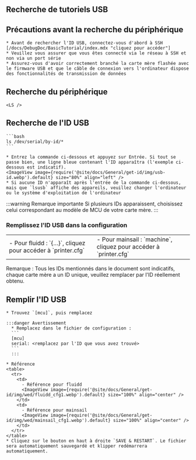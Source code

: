 

## Recherche de tutoriels USB

## Précautions avant la recherche du périphérique

    * Avant de rechercher l'ID USB, connectez-vous d'abord à SSH [/docs/DebugDoc/BasicTutorial/index.mdx "cliquez pour accéder"]
    * Veuillez vous assurer que vous êtes connecté via le réseau à SSH et non via un port série
    * Assurez-vous d'avoir correctement branché la carte mère flashée avec le firmware USB et que le câble de connexion vers l'ordinateur dispose des fonctionnalités de transmission de données

## Recherche du périphérique

    <LS />

## Recherche de l'ID USB

    ```bash
    ls /dev/serial/by-id/*
    ```

    * Entrez la commande ci-dessous et appuyez sur Entrée. Si tout se passe bien, une ligne bleue contenant l'ID apparaîtra (l'exemple ci-dessous est indicatif).
    <ImageView image={require('@site/docs/General/get-id/img/usb-id.webp').default} size="80%" align="left" />
    * Si aucune ID n'apparaît après l'entrée de la commande ci-dessous, mais que `lsusb` affiche des appareils, veuillez changer l'ordinateur ou le système d'exploitation de l'ordinateur

:::warning Remarque importante
Si plusieurs IDs apparaissent, choisissez celui correspondant au modèle de MCU de votre carte mère.
:::

### Remplissez l'ID USB dans la configuration

  <table>
    <tr>
      <td>
        - Pour fluidd : `{…}`, cliquez pour accéder à `printer.cfg`
        <ImageView image={require('@site/docs/General/get-id/img/fluidd-cfg.webp').default} size="100%" align="center" />
      </td>
      <td>
        - Pour mainsail : `machine`, cliquez pour accéder à `printer.cfg`
        <ImageView image={require('@site/docs/General/get-id/img/mainsail-cfg.webp').default} size="100%" align="center" />
      </td>
    </tr>
  </table>

Remarque : Tous les IDs mentionnés dans le document sont indicatifs, chaque carte mère a un ID unique, veuillez remplacer par l'ID réellement obtenu.

## Remplir l'ID USB

    * Trouvez `[mcu]`, puis remplacez

    :::danger Avertissement
      * Remplacez dans le fichier de configuration :
      ```
      [mcu]
      serial: <remplacez par l'ID que vous avez trouvé>
      ```
      :::

    * Référence
    <table>
      <tr>
        <td>
          - Référence pour fluidd
          <ImageView image={require('@site/docs/General/get-id/img/wed/fluidd_cfg1.webp').default} size="100%" align="center" />
        </td>
        <td>
          - Référence pour mainsail
          <ImageView image={require('@site/docs/General/get-id/img/wed/mainsail_cfg1.webp').default} size="100%" align="center" />
        </td>
      </tr>
    </table>
    * Cliquez sur le bouton en haut à droite `SAVE & RESTART`. Le fichier sera automatiquement sauvegardé et klipper redémarrera automatiquement.
